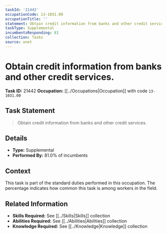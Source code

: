 ```yaml
---
taskId: '21442'
occupationCode: 13-1031.00
occupationTitle: ''
statement: Obtain credit information from banks and other credit services.
taskType: Supplemental
incumbentsResponding: 81
collection: Tasks
source: onet
---
```

# Obtain credit information from banks and other credit services.

**Task ID:** 21442
**Occupation:** [[../Occupations|Occupation]] with code `13-1031.00`

## Task Statement

> Obtain credit information from banks and other credit services.

## Details

- **Type:** Supplemental
- **Performed By:** 81.0% of incumbents

## Context

This task is part of the standard duties performed in this occupation. The percentage indicates how common this task is among workers in the field.

## Related Information

- **Skills Required:** See [[../Skills|Skills]] collection
- **Abilities Required:** See [[../Abilities|Abilities]] collection
- **Knowledge Required:** See [[../Knowledge|Knowledge]] collection
